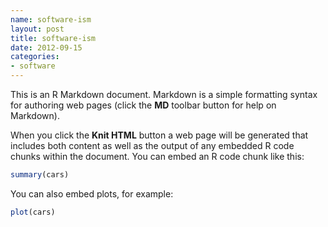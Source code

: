 ```yaml
--- 
name: software-ism
layout: post
title: software-ism
date: 2012-09-15
categories: 
- software
---
```


This is an R Markdown document. Markdown is a simple formatting syntax for authoring web pages (click the **MD** toolbar button for help on Markdown).

When you click the **Knit HTML** button a web page will be generated that includes both content as well as the output of any embedded R code chunks within the document. You can embed an R code chunk like this:


```r
summary(cars)
```

You can also embed plots, for example:

```r
plot(cars)
```



